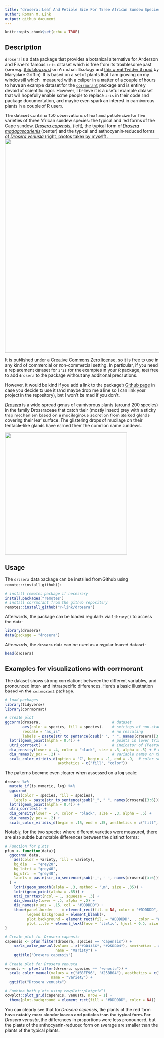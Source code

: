 ```yaml
---
title: "drosera: Leaf And Petiole Size For Three African Sundew Species"
author: Roman M. Link
output: github_document
---
```


```r
knitr::opts_chunk$set(echo = TRUE)
```

## Description
`drosera` is a data package that provides a botanical alternative for Anderson and Fisher's famous `iris` dataset which is free from its troublesome past (see e.g. [this blog post](https://armchairecology.blog/iris-dataset/) on Armchair Ecology and [this great Twitter thread](https://twitter.com/mcmcgriffin/status/1271940745193275393) by Maryclare Griffin). It is based on a set of plants that I am growing on my windowsill which I measured with a caliper in a matter of a couple of hours to have an example dataset for the [`corrmorant`](https://github.com/r-link/corrmorant) package and is entirely devoid of scientific rigor. However, I believe it is a useful example dataset that will hopefully enable some people to replace `iris` in their code and package documentation, and maybe even spark an interest in carnivorous plants in a couple of R users.

The dataset contains 150 observations of leaf and petiole size for five varieties of three African sundew species: the typical and red forms of the Cape sundew, [_Drosera capensis_,](https://en.wikipedia.org/wiki/Drosera_capensis) (left), the typical form of [_Drosera madagascarienis_](https://en.wikipedia.org/wiki/Drosera_madagascariensis) (center) and the typical and anthocyanin-reduced forms of [_Drosera venusta_](https://en.wikipedia.org/wiki/Drosera_venusta) (right, photos taken by myself). 
<img src="man/figures/droseras.png" width="700" />

It is published under a [Creative Commons Zero license](https://github.com/r-link/drosera/blob/master/LICENSE), so it is free to use in any kind of commercial or non-commercial setting. In particular, if you need a replacement dataset for `iris` for the examples in your R package, feel free to add `drosera` to the package without any additional precautions.

However, it would be kind if you add a link to the package's [Github page](https://github.com/r-link/drosera) in case you decide to use it (and maybe drop me a line so I can link your project in the repository), but I won’t be mad if you don’t.


[_Drosera_](https://en.wikipedia.org/wiki/Drosera) is a wide-spread genus of carnivorous plants (around 200 species) in the family Droseraceae that catch their (mostly insect) prey with a sticky trap mechanism based on a mucilaginous secretion from stalked glands covering their leaf surface. The glistering drops of mucilage on their tentacle-like glands have earned them the common name sundews. 

<img src="man/figures/madagascariensis1.jpg" align="center" width="400" />


## Usage
The `drosera` data package can be installed from Github using `remotes::install_github()`:

``` r
# install remotes package if necessary
install.packages("remotes")
# install corrmorant from the github repository
remotes::install_github("r-link/drosera")
```

Afterwards, the package can be loaded regularly via `library()` to access the data:
``` r
library(drosera)
data(package = "drosera")
```

Afterwards, the `drosera` data can be used as a regular loaded dataset:
``` r
head(drosera)
```


## Examples for visualizations with corrmorant
The dataset shows strong correlations between the different variables, and pronounced inter- and intraspecific differences. Here's a basic illustration based on the [`corrmorant`](https://github.com/r-link/corrmorant) package.

```r
# load packages
library(tidyverse)
library(corrmorant)

# create plot
ggcorrm(drosera,                                 # dataset
        aes(color = species, fill = species),    # settings of non-standard aesthetics: color and fill by species
        rescale = "as_is",                       # no rescaling
        labels = paste(str_to_sentence(gsub("_", " ", names(drosera)[3:6])), "(mm)")) + # labels for variable names
  lotri(geom_point(alpha = 0.4)) +               # points in lower triangle 
  utri_corrtext() +                              # indicator of (Pearson) correlation in upper triangle
  dia_density(lower = .4, color = "black", size = .3, alpha = .5) + # density plots on the plot diagonal
  dia_names(y_pos = .2) +                        # variable names on the plot diagonal
  scale_color_viridis_d(option = "C", begin = .1, end = .9,  # color scale settings
                        aesthetics = c("fill", "color"))


```


The patterns become even clearer when assessed on a log scale:

```r
drosera %>% 
  mutate_if(is.numeric, log) %>% 
  ggcorrm(
    aes(color = species, fill = species),   
    labels = paste(str_to_sentence(gsub("_", " ", names(drosera)[3:6])), "(mm)")) + 
  lotri(geom_point(alpha = 0.4)) +              
  utri_corrtext() +                              
  dia_density(lower = .4, color = "black", size = .3, alpha = .5) + 
  dia_names(y_pos = .2) +                        
  scale_color_viridis_d(begin = .15, end = .85, aesthetics = c("fill", "color")) 
```


Notably, for the two species where different varieties were measured, there are also subtle but notable differences between the distinct forms:

```r
# Function for plots
pfun <- function(data){
  ggcorrm( data,
    aes(color = variety, fill = variety), 
    bg_dia   = "grey20",
    bg_lotri = "grey40",
    bg_utri  = "grey40",
    labels = paste(str_to_sentence(gsub("_", " ", names(drosera)[3:6])))
  ) + 
    lotri(geom_smooth(alpha = .3, method = "lm", size = .35)) +
    lotri(geom_point(alpha = .65)) +              
    utri_corrtext(ncol = 1, squeeze = .3) +        
    dia_density(lower = .3, alpha = .5) +
    dia_names(y_pos = .15, col = "#DDDDDD") +  
    theme(panel.border    = element_rect(fill = NA, color = "#DDDDDD", size = .8),
          legend.background = element_blank(),
          plot.background = element_rect(fill = "#DDDDDD", , color = "#DDDDDD"),
          plot.title = element_text(face = "italic", hjust = 0.5, size = 15)) 
}

# Create plot for Drosera capensis 
capensis <- pfun(filter(drosera, species == "capensis")) +     
    scale_color_manual(values = c("#BB4456", "#25BB04"), aesthetics = c("color", "fill"),
                       name = "Variety") +
    ggtitle("Drosera capensis") 

# Create plot for Drosera venusta
venusta <- pfun(filter(drosera, species == "venusta")) +     
  scale_color_manual(values = c("#88FF96", "#25BB04"), aesthetics = c("color", "fill"),
                     name = "Variety") +
  ggtitle("Drosera venusta") 

# Combine both plots using cowplot::plotgrid()
cowplot::plot_grid(capensis, venusta, nrow = 1) +
  theme(plot.background = element_rect(fill = "#DDDDDD", color = NA))

```

You can clearly see that for _Drosera capensis_, the plants of the red form have notably more slender leaves and petioles than the typical form. For _Drosera venusta_, the differences in proportions were less pronounced, but the plants of the anthocyanin-reduced form on average are smaller than the plants of the typical plants.
